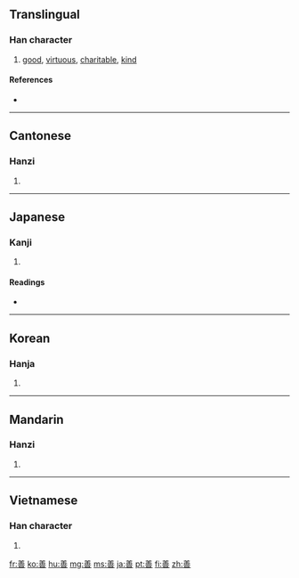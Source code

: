{{also|譱}}
==Translingual==

===Han character===
{{Han char|rn=30|rad=口|as=09|sn=12|four=8060<sub>5</sub>|canj=廿土廿口 (TGTR), 廿廿口 (TTR)}}

# [[good]], [[virtuous]], [[charitable]], [[kind]]

====References====
* {{Han ref|kx=0197.180|dkj=03904|dj=0418.380|hdz=10660.020|uh=5584|ud=21892|bh=B5BD|bd=46525}}

----

==Cantonese==

===Hanzi===
{{yue-hanzi|jyut=|y=sin6}}

# {{defn|Cantonese|sort=口09}}

----

==Japanese==

===Kanji===
{{ja-kanji|grade=6|rs=口09}}

# {{defn|Japanese|sort=口09}}

====Readings====
* {{ja-readings|on=[[ぜん]] (zen)|kun=[[よい]] (yoi)}}

----

==Korean==

===Hanja===
{{ko-hanja|hangeul=선|rv=seon|mr=sŏn}}

# {{defn|Korean|sort=口09}}

----

==Mandarin==

===Hanzi===
{{cmn-hanzi|pin=[[shàn]] ([[shan4]])|wg=shan<sup>4</sup>}}

# {{defn|Mandarin|sort=口09}}

----

==Vietnamese==

===Han character===
{{vi-hantu|[[thiện]], [[thiến]]|rs=口09}}

# {{defn|Vietnamese|sort=口09}}

[[fr:善]]
[[ko:善]]
[[hu:善]]
[[mg:善]]
[[ms:善]]
[[ja:善]]
[[pt:善]]
[[fi:善]]
[[zh:善]]